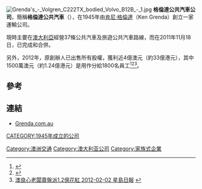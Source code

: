 [[File:Grenda's_-_Volgren_C222TX_bodied_Volvo_B12B_-_1.jpg|thumb]]
'''格倫達公共汽車公司'''，簡稱'''格倫達公共汽車'''（'''{{lang-en|Grenda Corporation}}'''），在1945年由[[肯尼·格倫達|肯尼·格倫達]]（Ken Grenda）創立一家運輸公司。

現時主要在[[澳大利亞|澳大利亞]]經營37條公共汽車及旅遊公共汽車路線，而在2011年11月18日，已完成和{{le|維達公共汽車路線|Ventura Bus Lines}}合併。

另外，2012年，原創辦人已出售所有股權，獲利近4億澳元（約33億港元），其中1500萬澳元（約1.24億港元）是用作分給1800名員工<ref>{{Cite web |url=http://www.news.com.au/business/meet-victorias-best-boss-who-gave-his-loyal-staff-a-15m-bonus/story-e6frfm1i-1226258897821 |title=Meet Victoria's best boss who gave his staff a $15m bonus Herald Sun February 01, 2012 |access-date=2012-02-01 |archive-date=2013-11-21 |archive-url=https://web.archive.org/web/20131121225453/http://www.news.com.au/business/meet-victorias-best-boss-who-gave-his-loyal-staff-a-15m-bonus/story-e6frfm1i-1226258897821 |dead-url=no }}</ref><ref>{{Cite web |url=http://the-sun.on.cc/cnt/china_world/20120202/00423_027.html |title=巴士公司老闆賣盤 1.24億分給1800員工 太陽報 2012-02-02 |access-date=2012-02-01 |archive-date=2012-02-05 |archive-url=https://web.archive.org/web/20120205103827/http://the-sun.on.cc/cnt/china_world/20120202/00423_027.html |dead-url=no }}</ref><ref>[http://news.sina.com.hk/news/12/1/1/2565644/1.html 澳良心老闆賣盤派1.2億花紅 2012-02-02 星島日報] {{webarchive|url=https://web.archive.org/web/20120206183804/http://news.sina.com.hk/news/12/1/1/2565644/1.html |date=2012-02-06 }}</ref>。

==參考==
{{reflist}}

==連結==
*[https://web.archive.org/web/20180316073250/http://www.grenda.com.au/ Grenda.com.au]

[[Category:澳洲交通|Category:澳洲交通]]
[[Category:澳大利亚公司|Category:澳大利亚公司]]
[[CATEGORY:1945年成立的公司|CATEGORY:1945年成立的公司]]
[[Category:家族式企業|Category:家族式企業]]